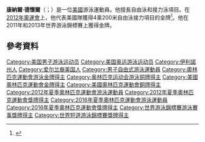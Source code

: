 {{noteTA
|1=zh-tw:康納;zh-hant:康納爾;zh-hans:康纳尔;
|2=zh-hant:德懷爾;zh-tw:杜葉;zh-hans:德怀尔;
}}
{{Infobox swimmer
| name           = 康納爾·德懷爾<br>Conor Dwyer
| image          = Kazan 2015 - Conor Dwyer.JPG
| image_size     = 
| alt            =
| caption        = 
| fullname       = Conor James Dwyer
| nicknames      =
| national_team  = {{USA}}
| strokes        = [[自由式|自由式]]，個人混合泳
| club           = Lake Forest Swim Club<br>Gator Swim Club<br>North Baltimore Aquatic Club
| collegeteam    = [[艾奥瓦大学|艾奥瓦大学]]<br>[[佛罗里达大学|佛罗里达大学]]
| birth_date     = {{Birth date and age|1989|1|10|mf=y}}
| birth_place    = {{USA}}[[伊利諾州|伊利諾州]][[溫內特卡|溫內特卡]]
| death_date     =
| death_place    =
| height         = {{convert|6|ft|5|in|m|abbr=on}}
| weight         = {{convert|194|lb|kg|abbr=on}} <!-- per london2012.com -->
| updated        = 
| medaltemplates =
{{MedalSport|男子[[游泳|游泳]]}}
{{MedalCountry | {{USA}} }}
{{MedalCompetition|[[奧林匹克運動會|奧林匹克運動會]]}}
{{MedalGold|[[2012年夏季奥林匹克运动会|2012年伦敦]]|[[2012年夏季奥林匹克运动会游泳比赛|4x200米自由式接力]]}}
{{MedalGold|[[2016年夏季奥林匹克运动会|2016年里約熱內盧]]|[[2016年夏季奥林匹克运动会游泳比赛|4x200米自由式接力]]}}
{{MedalBronze|[[2016年夏季奥林匹克运动会|2016年里約熱內盧]]|[[2016年夏季奥林匹克运动会游泳比赛|200米自由式]]}}
}}

'''康納爾·德懷爾'''（{{lang-en|Conor Dwyer}}；{{bd|1989年|1月10日}}）是一位[[美國|美國]]游泳運動員。他擅長自由泳和接力泳項目。在[[2012年奧運會|2012年奧運會]]上，他代表美國隊獲得4乘200米自由泳接力項目的金牌<ref>{{cite web|url=http://omegatiming.com/File/Download?id=00010C010200041002FFFFFFFFFFFF02|title=2012 U.S. Olympic Team Trials (swimming) – Men's 200 metre individual medley (final)|publisher=Omega Timing|accessdate=July 6, 2012|archive-url=https://web.archive.org/web/20130522063023/http://www.omegatiming.com/File/Download?id=00010C010200041002FFFFFFFFFFFF02|archive-date=2013-05-22|dead-url=yes}}</ref>。他在2011年和2013年世界游泳錦標賽上獲得金牌。

==參考資料==
{{Reflist}}
{{奥运会男子4×200米自由泳接力比赛冠军}}
{{DEFAULTSORT:Dwyer, Conor}}
[[Category:美国男子游泳运动员|Category:美国男子游泳运动员]]
[[Category:美国奥运游泳运动员|Category:美国奥运游泳运动员]]
[[Category:伊利諾州人|Category:伊利諾州人]]
[[Category:爱尔兰裔美国人|Category:爱尔兰裔美国人]]
[[Category:男子自由式游泳運動員|Category:男子自由式游泳運動員]]
[[Category:奧林匹克運動會游泳金牌得主|Category:奧林匹克運動會游泳金牌得主]]
[[Category:奥林匹克运动会游泳铜牌得主|Category:奥林匹克运动会游泳铜牌得主]]
[[Category:美國奧林匹克運動會金牌得主|Category:美國奧林匹克運動會金牌得主]]
[[Category:美國奧林匹克運動會銅牌得主|Category:美國奧林匹克運動會銅牌得主]]
[[Category:2012年夏季奧林匹克運動會游泳運動員|Category:2012年夏季奧林匹克運動會游泳運動員]]
[[Category:2012年夏季奧林匹克運動會獎牌得主|Category:2012年夏季奧林匹克運動會獎牌得主]]
[[Category:2016年夏季奧林匹克運動會游泳運動員|Category:2016年夏季奧林匹克運動會游泳運動員]]
[[Category:2016年夏季奧林匹克運動會獎牌得主|Category:2016年夏季奧林匹克運動會獎牌得主]]
[[Category:世界游泳錦標賽游泳賽事獎牌得主|Category:世界游泳錦標賽游泳賽事獎牌得主]]
[[Category:世界短道游泳錦標賽獎牌得主|Category:世界短道游泳錦標賽獎牌得主]]
